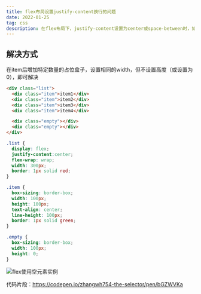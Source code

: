 ```yaml
---
title: flex布局设置justify-content换行的问题
date: 2022-01-25
tag: css
description: 在flex布局下，justify-content设置为center或space-between时，如果元素需要换行，并且换行后没有占满一行的宽度，换行的子元素将形成与预期不符的空白。解决方式是给设置flex的父元素插入高度为0的空元素。
---
```


## 解决方式

在item后增加特定数量的占位盒子，设置相同的width，但不设置高度（或设置为0），即可解决

```html showLineNumbers {7,8}
<div class="list">
  <div class="item">item1</div>
  <div class="item">item2</div>
  <div class="item">item3</div>
  <div class="item">item4</div>

  <div class="empty"></div>
  <div class="empty"></div>
</div>
```

```css showLineNumbers {21}
.list {
  display: flex;
  justify-content:center;
  flex-wrap: wrap;
  width: 300px;
  border: 1px solid red;
}

.item {
  box-sizing: border-box;
  width: 100px;
  height: 100px;
  text-align: center;
  line-height: 100px;
  border: 1px solid green;
}

.empty {
  box-sizing: border-box;
  width: 100px;
  height: 0;
}
```

![flex使用空元素实例](https://images.djdg626.com/images/202401182330388.png)

代码片段：https://codepen.io/zhangwh754-the-selector/pen/bGZWVKa